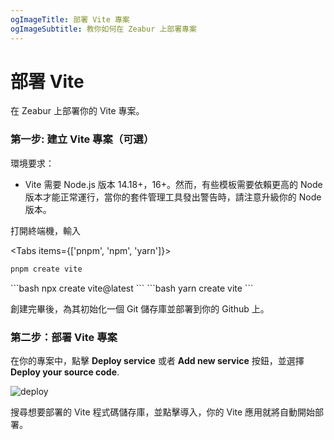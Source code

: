 ```yaml
---
ogImageTitle: 部署 Vite 專案
ogImageSubtitle: 教你如何在 Zeabur 上部署專案
---
```



# 部署 Vite

在 Zeabur 上部署你的 Vite 專案。

### 第一步: 建立 Vite 專案（可選）

環境要求：

- Vite 需要 Node.js 版本 14.18+，16+。然而，有些模板需要依賴更高的 Node 版本才能正常運行，當你的套件管理工具發出警告時，請注意升級你的 Node 版本。

打開終端機，輸入

<Tabs items={['pnpm', 'npm', 'yarn']}>
  <Tab>
```bash
pnpm create vite
```
  </Tab>
  <Tab>
```bash
npx create vite@latest
```
  </Tab>
  <Tab>
```bash
yarn create vite
```
  </Tab>
</Tabs>

創建完畢後，為其初始化一個 Git 儲存庫並部署到你的 Github 上。

### 第二步：部署 Vite 專案

在你的專案中，點擊 **Deploy service** 或者 **Add new service** 按鈕，並選擇 **Deploy your source code**.

![deploy](/framework/deploy.png)

搜尋想要部署的 Vite 程式碼儲存庫，並點擊導入，你的 Vite 應用就將自動開始部署。
